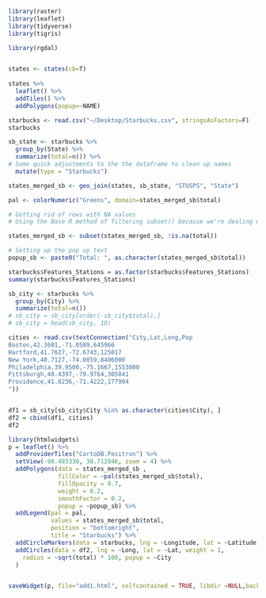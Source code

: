 




```r

library(raster)
library(leaflet)
library(tidyverse)
library(tigris)

library(rgdal)


states <- states(cb=T)
 
states %>% 
  leaflet() %>% 
  addTiles() %>% 
  addPolygons(popup=~NAME)

starbucks <- read.csv("~/Desktop/Starbucks.csv", stringsAsFactors=F)
starbucks

```


```r
sb_state <- starbucks %>%
  group_by(State) %>%
  summarize(total=n()) %>% 
# Some quick adjustments to the the dataframe to clean up names
  mutate(type = "Starbucks")

```

```r
states_merged_sb <- geo_join(states, sb_state, "STUSPS", "State")

pal <- colorNumeric("Greens", domain=states_merged_sb$total)

# Getting rid of rows with NA values
# Using the Base R method of filtering subset() because we're dealing with a SpatialPolygonsDataFrame and not a normal data frame, thus filter() wouldn't work

states_merged_sb <- subset(states_merged_sb, !is.na(total))

# Setting up the pop up text
popup_sb <- paste0("Total: ", as.character(states_merged_sb$total))

```

```r
starbucks$Features_Stations = as.factor(starbucks$Features_Stations)
summary(starbucks$Features_Stations)
```

```r
sb_city <- starbucks %>%
  group_by(City) %>%
  summarize(total=n())
# sb_city = sb_city[order(-sb_city$total),]
# sb_city = head(sb_city, 10)

cities <- read.csv(textConnection("City,Lat,Long,Pop 
Boston,42.3601,-71.0589,645966
Hartford,41.7627,-72.6743,125017
New York,40.7127,-74.0059,8406000
Philadelphia,39.9500,-75.1667,1553000
Pittsburgh,40.4397,-79.9764,305841
Providence,41.8236,-71.4222,177994
"))


df1 = sb_city[sb_city$City %in% as.character(cities$City), ]
df2 = cbind(df1, cities)
df2
```



```r
library(htmlwidgets)
p = leaflet() %>%
  addProviderTiles("CartoDB.Positron") %>%
  setView(-98.483330, 38.712046, zoom = 4) %>% 
  addPolygons(data = states_merged_sb , 
              fillColor = ~pal(states_merged_sb$total), 
              fillOpacity = 0.7, 
              weight = 0.2, 
              smoothFactor = 0.2, 
              popup = ~popup_sb) %>%
  addLegend(pal = pal, 
            values = states_merged_sb$total, 
            position = "bottomright", 
            title = "Starbucks") %>%
  addCircleMarkers(data = starbucks, lng = ~Longitude, lat = ~Latitude, radius = 0.01) %>%
  addCircles(data = df2, lng = ~Long, lat = ~Lat, weight = 1,
    radius = ~sqrt(total) * 100, popup = ~City
  )


saveWidget(p, file="addi.html", selfcontained = TRUE, libdir =NULL,background = "white")

```

